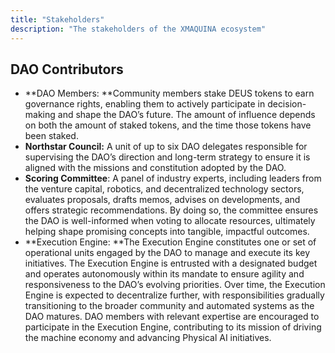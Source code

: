 ```yaml
---
title: "Stakeholders"
description: "The stakeholders of the XMAQUINA ecosystem"
---
```


## DAO Contributors

- **DAO Members: **Community members stake DEUS tokens to earn governance rights, enabling them to actively participate in decision-making and shape the DAO’s future. The amount of influence depends on both the amount of staked tokens, and the time those tokens have been staked.
- **Northstar Council:** A unit of up to six DAO delegates responsible for supervising the DAO’s direction and long-term strategy to ensure it is aligned with the missions and constitution adopted by the DAO.
- **Scoring Committee**: A panel of industry experts, including leaders from the venture capital, robotics, and decentralized technology sectors, evaluates proposals, drafts memos, advises on developments, and offers strategic recommendations. By doing so, the committee ensures the DAO is well-informed when voting to allocate resources, ultimately helping shape promising concepts into tangible, impactful outcomes.
- **Execution Engine: **The Execution Engine constitutes one or set of operational units engaged by the DAO to manage and execute its key initiatives. The Execution Engine is entrusted with a designated budget and operates autonomously within its mandate to ensure agility and responsiveness to the DAO’s evolving priorities. Over time, the Execution Engine is expected to decentralize further, with responsibilities gradually transitioning to the broader community and automated systems as the DAO matures. DAO members with relevant expertise are encouraged to participate in the Execution Engine, contributing to its mission of driving the machine economy and advancing Physical AI initiatives.